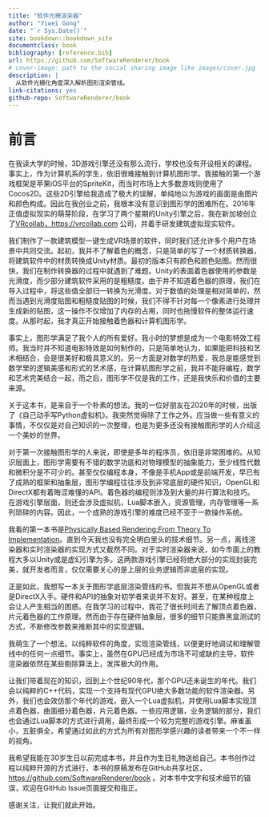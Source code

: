 ```yaml
--- 
title: "软件光栅渲染器"
author: "Yiwei Gong"
date: "`r Sys.Date()`"
site: bookdown::bookdown_site
documentclass: book
bibliography: [reference.bib]
url: https://github.com/SoftwareRenderer/book
# cover-image: path to the social sharing image like images/cover.jpg
description: |
  从软件光栅化角度深入解析图形渲染管线。
link-citations: yes
github-repo: SoftwareRenderer/book
---
```


# 前言

在我读大学的时候，3D游戏引擎还没有那么流行，学校也没有开设相关的课程。事实上，作为计算机系的学生，依旧很难接触到计算机图形学。我接触的第一个游戏框架是苹果iOS平台的SpriteKit，而当时市场上大多数游戏则使用了Cocos2D。这些2D引擎给我造成了极大的误解，单纯地以为游戏的画面是由图片和颜色构成。因此在我创业之前，我根本没有意识到图形学的困难所在。2016年正值虚拟现实的萌芽阶段，在学习了两个星期的Unity引擎之后，我在新加坡创立了[VRcollab，https://vrcollab.com](https://vrcollab.com) 公司，并着手研发建筑虚拟现实软件。

我们制作了一款建筑模型一键生成VR场景的软件，同时我们还允许多个用户在场景中共同交流。起初，我并不了解着色的概念，只是简单的写了一个材质转换器，将建筑软件中的材质转换成Unity材质。最初的版本只有颜色和颜色贴图。然而很快，我们在制作转换器的过程中就遇到了难题。Unity的表面着色器使用的参数是光滑度，而少部分建筑软件采用的是粗糙度。由于并不知道着色器的原理，我们在导入过程中，将这些值全部归一转换为光滑度。对于数值的处理是相对简单的，然而当遇到光滑度贴图和粗糙度贴图的时候，我们不得不针对每一个像素进行处理并生成新的贴图，这一操作不仅增加了内存的占用，同时也拖慢软件的整体运行速度。从那时起，我才真正开始接触着色器和计算机图形学。

事实上，图形学满足了我个人的所有爱好。我小时的梦想是成为一个电影特效工程师。我当时并不知道电影特效是如何制作的，只是简单地认为，如果能把科技和艺术相结合，会是很美好和极具意义的。另一方面是对数学的热爱，我总是能感觉到数学里的逻辑美感和形式的艺术感，在计算机图形学之前，我并不能将编程，数学和艺术完美结合一起，而之后，图形学不仅是我的工作，还是我快乐和价值的主要来源。

关于这本书，是来自于一个朴素的想法。我的一位好朋友在2020年的时候，出版了《自己动手写Python虚拟机》。我突然觉得除了工作之外，应当做一些有意义的事情，不仅仅是对自己知识的一次整理，也是为更多还没有接触图形学的人介绍这一个美妙的世界。

对于第一次接触图形学的人来说，即使是多年的程序员，依旧是非常困难的。从知识层面上，图形学需要有不错的数学功底和对物理模型的抽象能力，至少线性代数和微积分是不可少的。甚至仅仅编程本身，不像是手机App或是前端开发，早已有了成熟的框架和抽象层，图形学编程往往涉及到非常底层的硬件知识，OpenGL和DirectX都有着晦涩难懂的API。着色器的编程则涉及到大量的并行算法和技巧。在游戏引擎层面，则还会涉及虚拟机，Lua脚本嵌入，资源管理，内存管理等一系列琐碎的内容。因此，一个成熟的游戏引擎的难度已经不亚于一款操作系统。

我看的第一本书是[Physically Based Rendering:From Theory To Implementation](https://pbr-book.org/)。直到今天我也没有完全明白里头的技术细节。另一点，离线渲染器和实时渲染器的实现方式又截然不同。对于实时渲染器来说，如今市面上的教程大多以Unity或是虚幻引擎为多。这两款游戏引擎已经将绝大部分的实现封装完美，就开发者而言，仅仅需要关心的是上层的业务逻辑而非底层的实现。

正是如此，我想写一本关于图形学底层渲染管线的书。但我并不想从OpenGL或者是DirectX入手。硬件和API的抽象对初学者来说并不友好。甚至，在某种程度上会让人产生相当的困惑。在我学习的过程中，我花了很长时间去了解顶点着色器，片元着色器的工作原理。然而由于存在硬件抽象层，很多的细节只能靠黑盒测试的方式，不断修改参数来推断其中的实现逻辑。

我萌生了一个想法。以纯粹软件的角度，实现渲染管线，以便更好地调试和理解管线中的任何一点细节。事实上，虽然在GPU已经成为市场不可或缺的主导，软件渲染器依然在某些剔除算法上，发挥极大的作用。

让我们带着现在的知识，回到上个世纪90年代，那个GPU还未诞生的年代。我们会以纯粹的C++代码，实现一个支持有现代GPU绝大多数功能的软件渲染器。另外，我们也会效仿那个年代的游戏，嵌入一个Lua虚拟机，并使用Lua脚本实现顶点着色器，曲面细分着色器，片元着色器。一些应用逻辑，业务逻辑的部分，我们也会通过Lua脚本的方式进行调用，最终形成一个较为完整的游戏引擎。麻雀虽小，五脏俱全，希望通过如此的方式为所有对图形学感兴趣的读者带来一个不一样的视角。

我希望我能在30岁生日以前完成本书，并且作为生日礼物送给自己。本书创作过程以纯粹开源的方式进行，本书的原稿发布在GitHub共享社区，[https://github.com/SoftwareRenderer/book](https://github.com/SoftwareRenderer/book) 。对本书中文字和技术细节的错误，欢迎在GitHub Issue页面提交和指正。

感谢关注，让我们就此开始。
